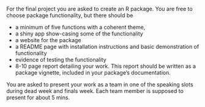 For the final project you are asked to create an R package. You are free to choose package functionality, but there should be

- a minimum of five functions with a coherent theme,
- a shiny app show-casing some of the functionality
- a website for the package
- a README page with installation instructions and basic demonstration of functionality
- evidence of testing the functionality
- 8-10 page report detailing your work. This report should be written as a package vignette, included in your package’s documentation.


You are asked to present your work as a team in one of the speaking slots during dead week and finals week. Each team member is supposed to present for about 5 mins.
